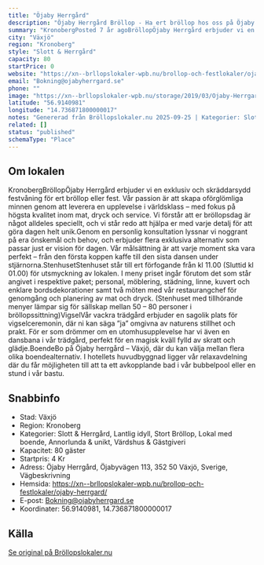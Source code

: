 ```yaml
---
title: "Öjaby Herrgård"
description: "Öjaby Herrgård Bröllop - Ha ert bröllop hos oss på Öjaby Herrgård. Se vår fina Bröllopslokal. Skicka gärna en förfrågan så hjälper vi Er!"
summary: "KronobergPosted 7 år agoBröllopÖjaby Herrgård erbjuder vi en exklusiv och skräddarsydd festvåning för ert bröllop eller fest. Vår passion är att skapa oförglömliga minnen genom att leverera en…"
city: "Växjö"
region: "Kronoberg"
style: "Slott & Herrgård"
capacity: 80
startPrice: 0
website: "https://xn--brllopslokaler-wpb.nu/brollop-och-festlokaler/ojaby-herrgard/"
email: "Bokning@ojabyherrgard.se"
phone: ""
image: "https://xn--brllopslokaler-wpb.nu/storage/2019/03/Ojaby-Herrgard-brollop-vaxjo-brollopslokal-kroboberg-4.webp"
latitude: "56.9140981"
longitude: "14.736871800000017"
notes: "Genererad från Bröllopslokaler.nu 2025-09-25 | Kategorier: Slott & Herrgård, Lantlig idyll, Stort Bröllop, Lokal med boende, Annorlunda & unikt, Värdshus & Gästgiveri"
related: []
status: "published"
schemaType: "Place"
---
```


## Om lokalen

KronobergBröllopÖjaby Herrgård erbjuder vi en exklusiv och skräddarsydd festvåning för ert bröllop eller fest. Vår passion är att skapa oförglömliga minnen genom att leverera en upplevelse i världsklass – med fokus på högsta kvalitet inom mat, dryck och service. Vi förstår att er bröllopsdag är något alldeles speciellt, och vi står redo att hjälpa er med varje detalj för att göra dagen helt unik.Genom en personlig konsultation lyssnar vi noggrant på era önskemål och behov, och erbjuder flera exklusiva alternativ som passar just er vision för dagen. Vår målsättning är att varje moment ska vara perfekt – från den första koppen kaffe till den sista dansen under stjärnorna.StenhusetStenhuset står till ert förfogande från kl 11.00 (Sluttid kl 01.00) för utsmyckning av lokalen. I meny priset ingår förutom det som står angivet i respektive paket; personal, möblering, städning, linne, kuvert och enklare bordsdekorationer samt två möten med vår restaurangchef för genomgång och planering av mat och dryck. (Stenhuset med tillhörande menyer lämpar sig för sällskap mellan 50 – 80 personer i bröllopssittning)VigselVår vackra trädgård erbjuder en sagolik plats för vigselceremonin, där ni kan säga ”ja” omgivna av naturens stillhet och prakt. För er som drömmer om en utomhusupplevelse har vi även en dansbana i vår trädgård, perfekt för en magisk kväll fylld av skratt och glädje.BoendeBo på Öjaby herrgård – Växjö, där du kan välja mellan flera olika boendealternativ. I hotellets huvudbyggnad ligger vår relaxavdelning där du får möjligheten till att ta ett avkopplande bad i vår bubbelpool eller en stund i vår bastu.

## Snabbinfo

- Stad: Växjö
- Region: Kronoberg
- Kategorier: Slott & Herrgård, Lantlig idyll, Stort Bröllop, Lokal med boende, Annorlunda & unikt, Värdshus & Gästgiveri
- Kapacitet: 80 gäster
- Startpris: 4 Kr
- Adress: Öjaby Herrgård, Öjabyvägen 113, 352 50 Växjö, Sverige, Vägbeskrivning
- Hemsida: https://xn--brllopslokaler-wpb.nu/brollop-och-festlokaler/ojaby-herrgard/
- E-post: Bokning@ojabyherrgard.se
- Koordinater: 56.9140981, 14.736871800000017

## Källa

[Se original på Bröllopslokaler.nu](https://xn--brllopslokaler-wpb.nu/brollop-och-festlokaler/ojaby-herrgard/)
